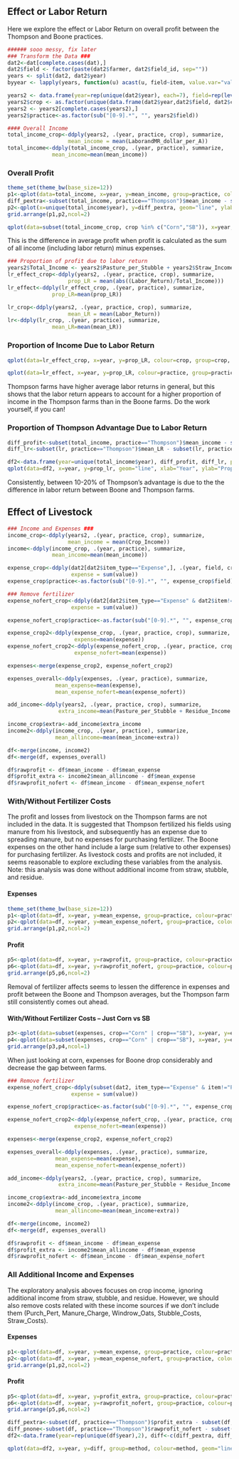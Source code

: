 ## Effect or Labor Return 
Here we explore the effect or Labor Return on overall profit between the Thompson and Boone practices.

```r

###### sooo messy, fix later
### Transform the Data ###
dat2<-dat[complete.cases(dat),]
dat2$field <- factor(paste(dat2$farmer, dat2$field_id, sep=""))
years <- split(dat2, dat2$year)
byyear <- lapply(years, function(u) acast(u, field~item, value.var="value"))

years2 <- data.frame(year=rep(unique(dat2$year), each=7), field=rep(levels(dat2$field), 25), do.call(rbind, byyear))
years2$crop <- as.factor(unique(data.frame(dat2$year,dat2$field, dat2$crop))[,3])
years2 <- years2[complete.cases(years2),]
years2$practice<-as.factor(sub("[0-9].*", "", years2$field))

#### Overall Income 
total_income_crop<-ddply(years2, .(year, practice, crop), summarize,
                   mean_income = mean(LaborandMR_dollar_per_A))
total_income<-ddply(total_income_crop, .(year, practice), summarize,
              mean_income=mean(mean_income))
```

### Overall Profit 
```r
theme_set(theme_bw(base_size=12))
p1<-qplot(data=total_income, x=year, y=mean_income, group=practice, colour=practice, geom="line", ylab="Profit", xlab="Year", main="Overall Profit") + theme(legend.position="bottom")
diff_pextra<-subset(total_income, practice=="Thompson")$mean_income - subset(total_income, practice=="Boone")$mean_income
p2<-qplot(x=unique(total_income$year), y=diff_pextra, geom="line", ylab="Difference in Profit", xlab="Year", main="Thompson Advantage") + geom_hline(aes(yintercept=0)) 
grid.arrange(p1,p2,ncol=2)

qplot(data=subset(total_income_crop, crop %in% c("Corn","SB")), x=year, y=mean_income, colour=practice, group=practice, geom="line") + facet_wrap(~crop) + theme(legend.position="bottom")


```

This is the difference in average profit when profit is calculated as the sum of all income (including labor return) minus expenses.

```r
### Proportion of profit due to labor return
years2$Total_Income <- years2$Pasture_per_Stubble + years2$Straw_Income + years2$Residue_Income + years2$Crop_Income
lr_effect_crop<-ddply(years2, .(year, practice, crop), summarize,
                   prop_LR = mean(abs((Labor_Return)/Total_Income)))
lr_effect<-ddply(lr_effect_crop, .(year, practice), summarize,
              prop_LR=mean(prop_LR))

lr_crop<-ddply(years2, .(year, practice, crop), summarize,
                   mean_LR = mean(Labor_Return))
lr<-ddply(lr_crop, .(year, practice), summarize,
              mean_LR=mean(mean_LR))

```

### Proportion of Income Due to Labor Return
```r
qplot(data=lr_effect_crop, x=year, y=prop_LR, colour=crop, group=crop, geom="line") + facet_wrap(~practice) + theme(legend.position="bottom")

qplot(data=lr_effect, x=year, y=prop_LR, colour=practice, group=practice, geom="line") + theme(legend.position="bottom")
```

Thompson farms have higher average labor returns in general, but this shows that the labor return appears to account for a higher proportion of income in the Thompson farms than in the Boone farms. Do the work yourself, if you can! 

### Proportion of Thompson Advantage Due to Labor Return
```r
diff_profit<-subset(total_income, practice=="Thompson")$mean_income - subset(total_income, practice=="Boone")$mean_income
diff_lr<-subset(lr, practice=="Thompson")$mean_LR - subset(lr, practice=="Boone")$mean_LR

df2<-data.frame(year=unique(total_income$year), diff_profit, diff_lr, prop_lr=diff_lr/diff_profit)
qplot(data=df2, x=year, y=prop_lr, geom="line", xlab="Year", ylab="Proportion of Profit Difference") 
```

Consistently, between 10-20% of Thompson's advantage is due to the the difference in labor return between Boone and Thompson farms.

## Effect of Livestock

```r
### Income and Expenses ###
income_crop<-ddply(years2, .(year, practice, crop), summarize,
                   mean_income = mean(Crop_Income))
income<-ddply(income_crop, .(year, practice), summarize,
              mean_income=mean(mean_income))

expense_crop<-ddply(dat2[dat2$item_type=="Expense",], .(year, field, crop), summarize,
                    expense = sum(value))
expense_crop$practice<-as.factor(sub("[0-9].*", "", expense_crop$field))

### Remove fertilizer
expense_nofert_crop<-ddply(dat2[dat2$item_type=="Expense" & dat2$item!="Purch_Pert" & dat2$item!="Maunure_Charge",], .(year, field, crop), summarize,
                    expense = sum(value))

expense_nofert_crop$practice<-as.factor(sub("[0-9].*", "", expense_crop$field))

expense_crop2<-ddply(expense_crop, .(year, practice, crop), summarize,
                     expense=mean(expense))
expense_nofert_crop2<-ddply(expense_nofert_crop, .(year, practice, crop), summarize,
                     expense_nofert=mean(expense))

expenses<-merge(expense_crop2, expense_nofert_crop2)

expenses_overall<-ddply(expenses, .(year, practice), summarize,
               mean_expense=mean(expense),
               mean_expense_nofert=mean(expense_nofert))

add_income<-ddply(years2, .(year, practice, crop), summarize,
                extra_income=mean(Pasture_per_Stubble + Residue_Income + Straw_Income))

income_crop$extra<-add_income$extra_income
income2<-ddply(income_crop, .(year, practice), summarize,
               mean_allincome=mean(mean_income+extra))

df<-merge(income, income2)
df<-merge(df, expenses_overall)

df$rawprofit <- df$mean_income - df$mean_expense
df$profit_extra <- income2$mean_allincome - df$mean_expense
df$rawprofit_nofert <- df$mean_income - df$mean_expense_nofert

```


### With/Without Fertilizer Costs

The profit and losses from livestock on the Thompson farms are not included in the data. It is suggested that Thompson fertilized his fields using manure from his livestock, and subsequently has an expense due to spreading manure, but no expenses for purchasing fertilizer. The Boone expenses on the other hand include a large sum (relative to other expenses) for purchasing fertilizer. As livestock costs and profits are not included, it seems reasonable to explore excluding these variables from the analysis. Note: this analysis was done without additional income from straw, stubble, and residue.

#### Expenses
```r
theme_set(theme_bw(base_size=12))
p1<-qplot(data=df, x=year, y=mean_expense, group=practice, colour=practice, geom="line", ylab="Expense/Acre", xlab="Year", main="Average Expenses by Farm") + theme(legend.position="bottom")
p2<-qplot(data=df, x=year, y=mean_expense_nofert, group=practice, colour=practice, geom="line", ylab="Expense/Acre", xlab="Year", main="Average Expenses w/o Fertilizer by Farm") + theme(legend.position="bottom")
grid.arrange(p1,p2,ncol=2)
```

#### Profit 
```r
p5<-qplot(data=df, x=year, y=rawprofit, group=practice, colour=practice, geom="line", ylab="Profit/Acre", xlab="Year", main="Average Profit") + theme(legend.position="bottom")
p6<-qplot(data=df, x=year, y=rawprofit_nofert, group=practice, colour=practice, geom="line", ylab="Profit/Acre", xlab="Year", main="Average Profit w/o Fertilizer") + theme(legend.position="bottom")
grid.arrange(p5,p6,ncol=2)
```

Removal of fertilizer affects seems to lessen the difference in expenses and profit between the Boone and Thompson averages, but the Thompson farm still consistently comes out ahead. 

#### With/Without Fertilizer Costs -- Just Corn vs SB

```r
p3<-qplot(data=subset(expenses, crop=="Corn" | crop=="SB"), x=year, y=expense, group=practice, colour=practice, geom="line", ylab="Expense/Acre", xlab="Year", main="Average Expenses") + facet_wrap(~crop) + theme(legend.position="bottom")
p4<-qplot(data=subset(expenses, crop=="Corn" | crop=="SB"), x=year, y=expense_nofert, group=practice, colour=practice, geom="line", ylab="Expense/Acre", xlab="Year", main="Average Expenses w/o Fertilizer") + facet_wrap(~crop) + theme(legend.position="bottom")
grid.arrange(p3,p4,ncol=1)
```

When just looking at corn, expenses for Boone drop considerably and decrease the gap between farms.

```r
### Remove fertilizer
expense_nofert_crop<-ddply(subset(dat2, item_type=="Expense" & item!="Purch_Pert" & item!="Maunure_Charge" & item!="Windrow_Oats" & item!="Stubble_Costs" & item!="Straw_Costs"), .(year, field, crop), summarize,
                    expense = sum(value))

expense_nofert_crop$practice<-as.factor(sub("[0-9].*", "", expense_crop$field))

expense_nofert_crop2<-ddply(expense_nofert_crop, .(year, practice, crop), summarize,
                     expense_nofert=mean(expense))

expenses<-merge(expense_crop2, expense_nofert_crop2)

expenses_overall<-ddply(expenses, .(year, practice), summarize,
               mean_expense=mean(expense),
               mean_expense_nofert=mean(expense_nofert))

add_income<-ddply(years2, .(year, practice, crop), summarize,
                extra_income=mean(Pasture_per_Stubble + Residue_Income + Straw_Income))

income_crop$extra<-add_income$extra_income
income2<-ddply(income_crop, .(year, practice), summarize,
               mean_allincome=mean(mean_income+extra))

df<-merge(income, income2)
df<-merge(df, expenses_overall)

df$rawprofit <- df$mean_income - df$mean_expense
df$profit_extra <- income2$mean_allincome - df$mean_expense
df$rawprofit_nofert <- df$mean_income - df$mean_expense_nofert
```

### All Additional Income and Expenses
The exploratory analysis aboves focuses on crop income, ignoring additional income from straw, stubble, and residue. However, we should also remove costs related with these income sources if we don't include them (Purch\_Pert, Manure\_Charge, Windrow\_Oats, Stubble\_Costs, Straw\_Costs).

#### Expenses
```r
p1<-qplot(data=df, x=year, y=mean_expense, group=practice, colour=practice, geom="line", ylab="Expense/Acre", xlab="Year", main="Average Expenses by Farm") + theme(legend.position="bottom")
p2<-qplot(data=df, x=year, y=mean_expense_nofert, group=practice, colour=practice, geom="line", ylab="Expense/Acre", xlab="Year", main="Average Expenses w/o Additional Practices") + theme(legend.position="bottom")
grid.arrange(p1,p2,ncol=2)
```

#### Profit
```r

p5<-qplot(data=df, x=year, y=profit_extra, group=practice, colour=practice, geom="line", ylab="Profit/Acre", xlab="Year", main="Average Profit") + theme(legend.position="bottom")
p6<-qplot(data=df, x=year, y=rawprofit_nofert, group=practice, colour=practice, geom="line", ylab="Profit/Acre", xlab="Year", main="Average Profit w/o Additional Practices") + theme(legend.position="bottom")
grid.arrange(p5,p6,ncol=2)
```

```r
diff_pextra<-subset(df, practice=="Thompson")$profit_extra - subset(df, practice=="Boone")$profit_extra
diff_pnone<-subset(df, practice=="Thompson")$rawprofit_nofert - subset(df, practice=="Boone")$rawprofit_nofert
df2<-data.frame(year=rep(unique(df$year),2), diff<-c(diff_pextra, diff_pnone), method=rep(c("Addition Practices", "No Additional Practices"), each=length(diff_pextra)))

qplot(data=df2, x=year, y=diff, group=method, colour=method, geom="line", ylab="Difference in Profit", xlab="Year", main="Thompson Advantage") + geom_hline(aes(yintercept=0)) + theme(legend.position="bottom")
```
